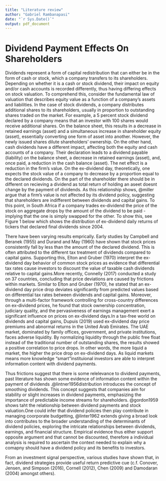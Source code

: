 ```yaml
---
title: "Literature review"
author: "Gabriel Rambanapasi"
date: "`r Sys.Date()`"
output: pdf_document
---
```


# Dividend Payment Effects On Shareholders

Dividends represent a form of capital redistribution that can either be in the form of cash or stock, which a company transfers to its shareholders. Depending on whether it is a cash or stock dividend, their impact on equity and/or cash accounts is recorded differently, thus having differing effects on stock valuation. To comprehend this, consider the fundamental law of valuation that describes equity value as a function of a company's assets and liabilities. In the case of stock dividends, a company distributes additional shares to its shareholders, usually in proportion to outstanding shares traded on the market. For example, a 5 percent stock dividend declared by a company means that an investor with 100 shares would receive additional shares. On the balance sheet, this results in a decrease in retained earnings (asset) and a simultaneous increase in shareholder equity (asset), essentially converting one form of asset into another. However, the newly issued shares dilute shareholders' ownership. On the other hand, cash dividends have a different impact, affecting both the equity and cash accounts of a company. Their declaration leads to a dividend payable (liability) on the balance sheet, a decrease in retained earnings (asset), and, once paid, a reduction in the cash balance (asset). The net effect is a reduction in the firm's value. On the ex-dividend day, theoretically, one expects the stock value of a company to decrease by a proportion equal to the declared dividends. On the part of the shareholder there should be in different on recieving a dividend as total return of holding an aseet doesnt change by the payment of dividends. As this relationship shows,  @miller  argue that a firm's value is not affected by its dividend policy, suggesting that shareholders are indifferent between dividends and capital gains. To this point, in South Africa if a company trades ex-dividend the price of the stock on aggregate drops by the amount of the dividend to be paid - implying that the one is simply swapped for the other. To show this, see Figure 1 below which shows the distribution of ex-dividend daily returns of tickers that declared final dividends since 2004.

There have been varying results emprically. Early studies by Campbell and Beranek (1955) and Durand and May (1960) have shown that stock prices consistently fall by less than the amount of the declared dividend. This is often attributed to the different tax treatment of dividends compared to capital gains. Supporting this, Elton and Gruber (1970) interpret the ex-dividend day behavior of common stock prices as evidence that differential tax rates cause investors to discount the value of taxable cash dividends relative to capital gains.More recently, Connelly (2017) conducted a study on 37 countries, concluding that price deviations are caused by frictions within markets. Similar to Elton and Gruber (1970), he stated that an ex-dividend day price drop deviates significantly from predicted values based on differential tax rates between dividends and capital gains. Moreover, through a multi-factor framework controlling for cross-country differences on ex-dividend prices, he found that stock ownership concentration, judiciary quality, and the pervasiveness of earnings management exert a significant influence on prices on ex-dividend days.In a tax-free world on dividends and capital gains, Dupuis (2019) used ex-dividend day price premiums and abnormal returns in the United Arab Emirates. The UAE market, dominated by family offices, government, and private institutions, faces adverse liquidity. By normalizing liquidity through the public free float instead of the traditional number of outstanding shares, the results showed a positive correlation to price drops. In other words, the more liquid a market, the higher the price drop on ex-dividend days. As liquid markets means more knowledge "smart"instituional investors are able to interpret information content with dividend payments.

Thus frictions suggest that there is some relelevance to dividend payments, past literature has shown some evidence of information content within the payment of dividends .@lintner1956distribution introduces the concept of smoothing dividends. This concept suggests that companies aim for stability or slight increases in dividend payments, emphasizing the importance of predictable income streams for shareholders. @gordon1959 shows taht the relationship between dividend payments and stock valuation.One could infer that dividend policies then play contribute in managing coorporate budgetting, @linter1962 extends giving a broad look into  contributes to the broader understanding of the determinants of dividend policies, exploring the intricate relationships between dividends, earnings, and financial structure. Empirical evidence thus either support opposite argument and that cannot be discounted, therefore a individual analysis is required to ascertain the context needed to explain why a comapny should have a dividend policy and its benefits to investors.

From an investment signal perspective, various studies have shown that, in fact, dividend strategies provide useful return predictive cue (c.f. Conover, Jensen, and Simpson (2016), Cornell (2012), Chen (2009) and Damodaran (2004) amongst others).






